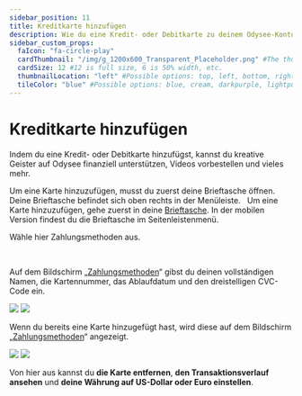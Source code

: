 ---
sidebar_position: 11
title: Kreditkarte hinzufügen
description: Wie du eine Kredit- oder Debitkarte zu deinem Odysee-Konto hinzufügst, um kreative Geister zu unterstützen.
sidebar_custom_props:
  faIcon: "fa-circle-play"
  cardThumbnail: "/img/g_1200x600_Transparent_Placeholder.png" #The thumbnail on the category card.
  cardSize: 12 #12 is full size, 6 is 50% width, etc.
  thumbnailLocation: "left" #Possible options: top, left, bottom, right, none
  tileColor: "blue" #Possible options: blue, cream, darkpurple, lightpurple, mauve, orange, pink, none
---

# Kreditkarte hinzufügen

Indem du eine Kredit- oder Debitkarte hinzufügst, kannst du kreative Geister auf Odysee finanziell unterstützen, Videos vorbestellen und vieles mehr.


<Tabs groupId="device">
  <TabItem value="web" label="Web">
    Um eine Karte hinzuzufügen, musst du zuerst deine <OdyseeButton url="https://odysee.com/$/wallet"><OdyseeIcon type="credits" />  Brieftasche</OdyseeButton> öffnen. Deine Brieftasche befindet sich oben rechts in der Menüleiste.
    <Image img="/img/de/locate_wallet_desktop_dark.png" class="dark-image" />
    <Image img="/img/de/locate_wallet_desktop_light.png" class="light-image" />

  </TabItem>
  <TabItem value="mobile" label="Mobile">
    Um eine Karte hinzuzufügen, gehe zuerst in deine <a href="https://odysee.com/$/wallet"><OdyseeIcon type="wallet" />  Brieftasche</a>.
    In der mobilen Version findest du die Brieftasche im Seitenleistenmenü.
    <Image img="/img/de/locate_wallet_mobile_dark.png" class="dark-image" />
    <Image img="/img/de/locate_wallet_mobile_light.png" class="light-image" />
  </TabItem>
</Tabs>

Wähle hier <OdyseeButton url="https://odysee.com/$/settings/card"><OdyseeIcon type="cogwheel" /> Zahlungsmethoden</OdyseeButton> aus.

<Tabs groupId="device">
  <TabItem value="web" label="Web">
    <Image
      img="/img/de/wallet_screen_arrow_to_payment_methods_desktop_dark.png"
      class="dark-image"
    />
    <Image
      img="/img/de/wallet_screen_arrow_to_payment_methods_desktop_light.png"
      class="light-image"
    />
  </TabItem>
  <TabItem value="mobile" label="Mobile">
    <Image
      img="/img/de/wallet_screen_arrow_to_payment_methods_mobile_dark.png"
      class="dark-image"
    />
    <Image
      img="/img/de/wallet_screen_arrow_to_payment_methods_mobile_light.png"
      class="light-image"
    />
  </TabItem>
</Tabs>

Auf dem Bildschirm „[Zahlungsmethoden](https://odysee.com/$/settings/card)“ gibst du deinen vollständigen Namen, die Kartennummer, das Ablaufdatum und den dreistelligen CVC-Code ein.

![](/img/de/add_credit_card_dark.png#dark)
![](/img/de/add_credit_card_light.png#light)

Wenn du bereits eine Karte hinzugefügt hast, wird diese auf dem Bildschirm „[Zahlungsmethoden](https://odysee.com/$/settings/card)“ angezeigt.

![](/img/de/credit_card_added_dark.png#dark)
![](/img/de/credit_card_added_light.png#light)

Von hier aus kannst du **die Karte entfernen**, **den Transaktionsverlauf ansehen** und **deine Währung auf US-Dollar oder Euro einstellen**.
